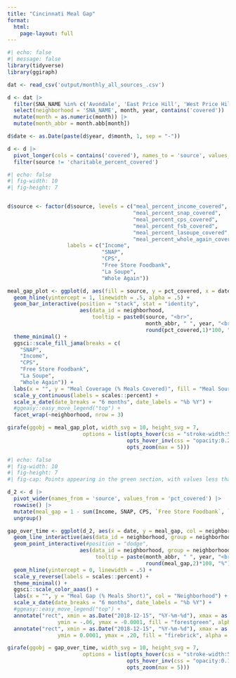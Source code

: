 ```yaml
---
title: "Cincinnati Meal Gap"
format:
  html:
    page-layout: full
---
```


```r
#| echo: false
#| message: false
library(tidyverse)
library(ggiraph)

dat <- read_csv('output/monthly_all_sources_.csv')

d <- dat |> 
  filter(SNA_NAME %in% c('Avondale', 'East Price Hill', 'West Price Hill')) |> 
  select(neighborhood = 'SNA_NAME', month, year, contains('covered')) |> 
  mutate(month = as.numeric(month)) |> 
  mutate(month_abbr = month.abb[month])

d$date <- as.Date(paste(d$year, d$month, 1, sep = "-"))

d <- d |> 
  pivot_longer(cols = contains('covered'), names_to = 'source', values_to = 'pct_covered') |> 
  filter(source != 'charitable_percent_covered')

```

```r
#| echo: false
#| fig-width: 10
#| fig-height: 7


d$source <- factor(d$source, levels = c("meal_percent_income_covered",
                                        "meal_percent_snap_covered",
                                        "meal_percent_cps_covered",
                                        "meal_percent_fsb_covered",
                                        "meal_percent_lasoupe_covered",
                                        "meal_percent_whole_again_covered"),
                   labels = c("Income",
                              "SNAP",
                              "CPS",
                              "Free Store Foodbank",
                              "La Soupe",
                              "Whole Again"))

meal_gap_plot <- ggplot(d, aes(fill = source, y = pct_covered, x = date)) +
  geom_hline(yintercept = 1, linewidth = .5, alpha = .5) +
  geom_bar_interactive(position = "stack", stat = "identity",
                       aes(data_id = neighborhood,
                           tooltip = paste0(source, "<br>", 
                                            month_abbr, " ", year, "<br>",
                                            round(pct_covered,1)*100, "%"))) +
  theme_minimal() +
  ggsci::scale_fill_jama(breaks = c(
    "SNAP",
    "Income",
    "CPS",
    "Free Store Foodbank",
    "La Soupe",
    "Whole Again")) +
  labs(x = "", y = "Meal Coverage (% Meals Covered)", fill = "Meal Source") +
  scale_y_continuous(labels = scales::percent) +
  scale_x_date(date_breaks = "6 months", date_labels = "%b %Y") +
  #ggeasy::easy_move_legend("top") +
  facet_wrap(~neighborhood, nrow = 3)

girafe(ggobj = meal_gap_plot, width_svg = 10, height_svg = 7,
                        options = list(opts_hover(css = "stroke-width:5;"),
                                      opts_hover_inv(css = "opacity:0.2;"),
                                      opts_zoom(max = 5)))


```

```r
#| echo: false
#| fig-width: 10
#| fig-height: 7
#| fig-cap: Points appearing in the green section, with values less than zero, indicate a meal surplus for that month

d_2 <- d |> 
  pivot_wider(names_from = 'source', values_from = 'pct_covered') |> 
  rowwise() |> 
  mutate(meal_gap = 1 - sum(Income, SNAP, CPS, `Free Store Foodbank`, `La Soupe`, `Whole Again`)) |> 
  ungroup()

gap_over_time <- ggplot(d_2, aes(x = date, y = meal_gap, col = neighborhood)) +
  geom_line_interactive(aes(data_id = neighborhood, group = neighborhood)) +
  geom_point_interactive(#position = "dodge",
                       aes(data_id = neighborhood, group = neighborhood, 
                            tooltip = paste(month_abbr, " ", year, "<br>",
                                            round(meal_gap,2)*100, "%"))) +
  geom_hline(yintercept = 0, linewidth = .5) +
  scale_y_reverse(labels = scales::percent) +
  theme_minimal() +
  ggsci::scale_color_aaas() +
  labs(x = "", y = "Meal Gap (% Meals Short)", col = "Neighborhood") +
  scale_x_date(date_breaks = "6 months", date_labels = "%b %Y") +
  #ggeasy::easy_move_legend("top") +
  annotate("rect", xmin = as.Date("2018-12-15", "%Y-%m-%d"), xmax = as.Date("2022-10-01", "%Y-%m-%d"),
                ymin = -.06, ymax = -0.0001, fill = "forestgreen", alpha = .2) +
  annotate("rect", xmin = as.Date("2018-12-15", "%Y-%m-%d"), xmax = as.Date("2022-10-01", "%Y-%m-%d"),
                ymin = 0.0001, ymax = .20, fill = "firebrick", alpha = .2) 

girafe(ggobj = gap_over_time, width_svg = 10, height_svg = 7,
                        options = list(opts_hover(css = "stroke-width:5;"),
                                      opts_hover_inv(css = "opacity:0.1;"),
                                      opts_zoom(max = 5)))

```


